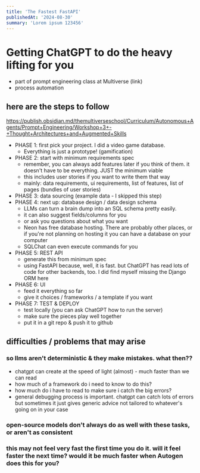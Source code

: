 ```yaml
---
title: 'The Fastest FastAPI'
publishedAt: '2024-08-30'
summary: 'Lorem ipsum 123456'
---
```


# Getting ChatGPT to do the heavy lifting for you

- part of prompt engineering class at Multiverse (link)
- process automation


## here are the steps to follow

https://publish.obsidian.md/themultiverseschool/Curriculum/Autonomous+Agents/Prompt+Engineering/Workshop+3+-+Thought+Architectures+and+Augmented+Skills

- PHASE 1: first pick your project. I did a video game database.
    - Everything is just a prototype! (gamification)
- PHASE 2: start with minimum requirements spec
    - remember, you can always add features later if you think of them. it doesn't have to be everything. JUST the minimum viable
    - this includes user stories if you want to write them that way
    - mainly: data requirements, ui requirements, list of features, list of pages (bundles of user stories)
- PHASE 3: data sourcing (example data - I skipped this step)
- PHASE 4: next up: database design / data design schema
    - LLMs can turn a brain dump into an SQL schema pretty easily.
    - it can also suggest fields/columns for you
    - or ask you questions about what you want
    - Neon has free database hosting. There are probably other places, or if you're not planning on hosting it you can have a database on your computer
    - SQLChat can even execute commands for you
- PHASE 5: REST API
    - generate this from minimum spec
    - using FastAPI because, well, it is fast. but ChatGPT has read lots of code for other backends, too. I did find myself missing the Django ORM here
- PHASE 6: UI
    - feed it everything so far
    - give it choices / frameworks / a template if you want
- PHASE 7: TEST & DEPLOY
    - test locally (you can ask ChatGPT how to run the server)
    - make sure the pieces play well together
    - put it in a git repo & push it to github


## difficulties / problems that may arise

### so llms aren't deterministic & they make mistakes. what then??

- chatgpt can create at the speed of light (almost) - much faster than we can read
- how much of a framework do i need to know to do this?
- how much do i have to read to make sure i catch the big errors?
- general debugging process is important. chatgpt can catch lots of errors but sometimes it just gives generic advice not tailored to whatever's going on in your case

### open-source models don't always do as well with these tasks, or aren't as consistent

### this may not feel very fast the first time you do it. will it feel faster the next time? would it be much faster when Autogen does this for you?